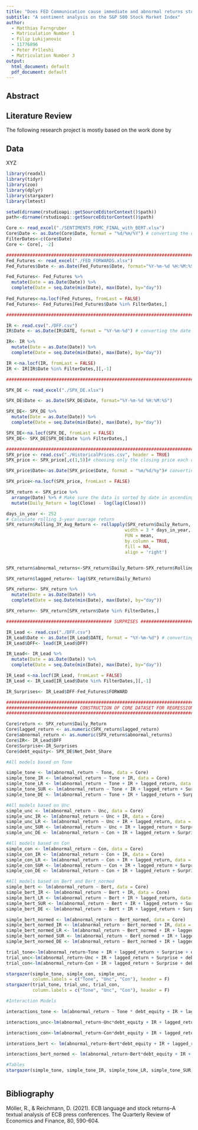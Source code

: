 ```yaml
---
title: "Does FED Communication cause immediate and abnormal returns stock market?"
subtitle: "A sentiment analysis on the S&P 500 Stock Market Index"
author:
  - Matthias Farngruber
  - Matriculation Number 1
  - Filip Lukijanovic
  - 11776896
  - Peter Prlleshi
  - Matriculation Number 3
output:
  html_document: default
  pdf_document: default
---
```


## Abstract {#sec-abstract}

## Literature Review {#sec-literature-review}

The following research project is mostly based on the work done by

## Data {#sec-data}

XYZ

```r
library(readxl)
library(tidyr)
library(zoo)
library(dplyr)
library(stargazer)
library(lmtest)
```

```r

setwd(dirname(rstudioapi::getSourceEditorContext()$path))
path<-dirname(rstudioapi::getSourceEditorContext()$path)

Core <- read_excel("./SENTIMENTS_FOMC_FINAL_with_BERT.xlsx")
Core$Date <- as.Date(Core$Date, format = "%d/%m/%Y") # converting the date column
FilterDates<-c(Core$Date)
Core <- Core[, -2]

#################################################################################
Fed_Futures <- read_excel("./FED_FORWARDS.xlsx")
Fed_Futures$Date <- as.Date(Fed_Futures$Date, format="%Y-%m-%d %H:%M:%S")

Fed_Futures<- Fed_Futures %>% 
  mutate(Date = as.Date(Date)) %>%  
  complete(Date = seq.Date(min(Date), max(Date), by="day"))
      
Fed_Futures<-na.locf(Fed_Futures, fromLast = FALSE)
Fed_Futures<- Fed_Futures[Fed_Futures$Date %in% FilterDates,]

#####################################################################################

IR <- read.csv("./DFF.csv")
IR$Date <- as.Date(IR$DATE, format = "%Y-%m-%d") # converting the date column

IR<- IR %>% 
  mutate(Date = as.Date(Date)) %>%  
  complete(Date = seq.Date(min(Date), max(Date), by="day"))

IR <-na.locf(IR, fromLast = FALSE)
IR <- IR[IR$Date %in% FilterDates,][,-1]

#########################################################################

SPX_DE <- read_excel("./SPX_DE.xlsx")

SPX_DE$Date <- as.Date(SPX_DE$Date, format="%Y-%m-%d %H:%M:%S")

SPX_DE<- SPX_DE %>% 
  mutate(Date = as.Date(Date)) %>%  
  complete(Date = seq.Date(min(Date), max(Date), by="day"))

SPX_DE<-na.locf(SPX_DE, fromLast = FALSE)
SPX_DE<- SPX_DE[SPX_DE$Date %in% FilterDates,]

##################################################################################
SPX_price <- read.csv("./HistoricalPrices.csv", header = TRUE)
SPX_price <- SPX_price[,c(1,5)]# choosing only the closing price each day

SPX_price$Date<-as.Date(SPX_price$Date, format = "%m/%d/%y")# converting the date column

SPX_price<-na.locf(SPX_price, fromLast = FALSE)

SPX_return <- SPX_price %>%
  arrange(Date) %>% # Make sure the data is sorted by date in ascending order
  mutate(Daily_Return = log(Close) - log(lag(Close))) 

days_in_year <- 252
# Calculate rolling 3-year average return
SPX_return$Rolling_3Y_Avg_Return <- rollapply(SPX_return$Daily_Return, 
                                             width = 3 * days_in_year, 
                                             FUN = mean, 
                                             by.column = TRUE, 
                                             fill = NA, 
                                             align = 'right')


SPX_return$abnormal_returns<-SPX_return$Daily_Return-SPX_return$Rolling_3Y_Avg_Return

SPX_return$lagged_return<- lag(SPX_return$Daily_Return)

SPX_return<- SPX_return %>% 
  mutate(Date = as.Date(Date)) %>%  
  complete(Date = seq.Date(min(Date), max(Date), by="day"))

SPX_return<- SPX_return[SPX_return$Date %in% FilterDates,]

######################################## SURPRISES ###########################

IR_Lead <- read.csv("./DFF.csv")
IR_Lead$Date <- as.Date(IR_Lead$DATE, format = "%Y-%m-%d") # converting the date column
IR_Lead$DFF<- lead(IR_Lead$DFF)

IR_Lead<- IR_Lead %>% 
  mutate(Date = as.Date(Date)) %>%  
  complete(Date = seq.Date(min(Date), max(Date), by="day"))

IR_Lead <-na.locf(IR_Lead, fromLast = FALSE)
IR_Lead <- IR_Lead[IR_Lead$Date %in% FilterDates,][,-1]

IR_Surprises<- IR_Lead$DFF-Fed_Futures$FORWARD

######################################################################################
########################### CONSTRUCTION OF CORE DATASET FOR REGRESSIONS #############
######################################################################################

Core$return <- SPX_return$Daily_Return
Core$lagged_return <- as.numeric(SPX_return$lagged_return)
Core$abnormal_return <- as.numeric(SPX_return$abnormal_returns)
Core$IR<- IR_Lead$DFF
Core$Surprise<-IR_Surprises
Core$debt_equity<- SPX_DE$Net_Debt_Share
```

```r
#All models based on Tone

simple_tone <- lm(abnormal_return ~ Tone, data = Core)
simple_tone_IR <- lm(abnormal_return ~ Tone + IR, data = Core)
simple_tone_LR <- lm(abnormal_return ~ Tone + IR + lagged_return, data = Core)
simple_tone_SUR <- lm(abnormal_return ~ Tone + IR + lagged_return + Surprise, data = Core)
simple_tone_DE <- lm(abnormal_return ~ Tone + IR + lagged_return + Surprise + debt_equity, data = Core)
```

```r
#All models based on Unc
simple_unc <- lm(abnormal_return ~ Unc, data = Core)
simple_unc_IR <- lm(abnormal_return ~ Unc + IR, data = Core)
simple_unc_LR <- lm(abnormal_return ~ Unc + IR + lagged_return, data = Core)
simple_unc_SUR <- lm(abnormal_return ~ Unc + IR + lagged_return + Surprise, data = Core)
simple_unc_DE <- lm(abnormal_return ~ Con + IR + lagged_return + Surprise + debt_equity, data = Core)
```

```r
#All models based on Con
simple_con <- lm(abnormal_return ~ Con, data = Core)
simple_con_IR <- lm(abnormal_return ~ Con + IR, data = Core)
simple_con_LR <- lm(abnormal_return ~ Con + IR + lagged_return, data = Core)
simple_con_SUR <- lm(abnormal_return ~ Con + IR + lagged_return + Surprise, data = Core)
simple_con_DE <- lm(abnormal_return ~ Con + IR + lagged_return + Surprise + debt_equity, data = Core)
```

```r
#All models based on Bert and Bert_normed
simple_bert <- lm(abnormal_return ~ Bert, data = Core)
simple_bert_IR <- lm(abnormal_return ~ Bert + IR, data = Core)
simple_bert_LR <- lm(abnormal_return ~ Bert + IR + lagged_return, data = Core)
simple_bert_SUR <- lm(abnormal_return ~ Bert + IR + lagged_return + Surprise, data = Core)
simple_bert_DE <- lm(abnormal_return ~ Bert + IR + lagged_return + Surprise + debt_equity, data = Core)

simple_bert_normed <- lm(abnormal_return ~ Bert_normed, data = Core)
simple_bert_normed_IR <- lm(abnormal_return ~ Bert_normed + IR, data = Core)
simple_bert_normed_LR <- lm(abnormal_return ~ Bert_normed + IR + lagged_return, data = Core)
simple_bert_normed_SUR <- lm(abnormal_return ~ Bert_normed + IR + lagged_return + Surprise, data = Core)
simple_bert_normed_DE <- lm(abnormal_return ~ Bert_normed + IR + lagged_return + Surprise + debt_equity, data = Core)
```

```r

trial_tone<-lm(abnormal_return~Tone + IR + lagged_return + Surprise + debt_equity, data=Core)
trial_unc<-lm(abnormal_return~Unc + IR + lagged_return + Surprise + debt_equity, data=Core)
trial_con<-lm(abnormal_return~Con + IR + lagged_return + Surprise + debt_equity, data=Core)

stargazer(simple_tone, simple_con, simple_unc, 
          column.labels = c("Tone", "Unc", "Con"), header = F)
stargazer(trial_tone, trial_unc, trial_con,
          column.labels = c("Tone", "Unc", "Con"), header = F)


```

```r
#Interaction Models

interactions_tone <- lm(abnormal_return ~ Tone * debt_equity + IR + lagged_return + Surprise * debt_equity + debt_equity, data = Core)

interactions_unc<-lm(abnormal_return~Unc*debt_equity + IR + lagged_return + Surprise*debt_equity + debt_equity, data=Core)

interactions_con<-lm(abnormal_return~Con*debt_equity + IR + lagged_return + Surprise*debt_equity + debt_equity, data=Core)

interations_bert <- lm(abnormal_return~Bert*debt_equity + IR + lagged_return + Surprise*debt_equity + debt_equity, data=Core)

interactions_bert_normed <- lm(abnormal_return~Bert*debt_equity + IR + lagged_return + Surprise*debt_equity + debt_equity, data=Core)


```

```r
#Tables
stargazer(simple_tone, simple_tone_IR, simple_tone_LR, simple_tone_SUR, simple_tone_DE, interactions_tone, column.labels = c("Tone", "Cons", "Unc"), header = FALSE)



```

## Bibliography {#sec-bibliography}

Möller, R., & Reichmann, D. (2021). ECB language and stock returns--A textual analysis of ECB press conferences. The Quarterly Review of Economics and Finance, 80, 590-604.
